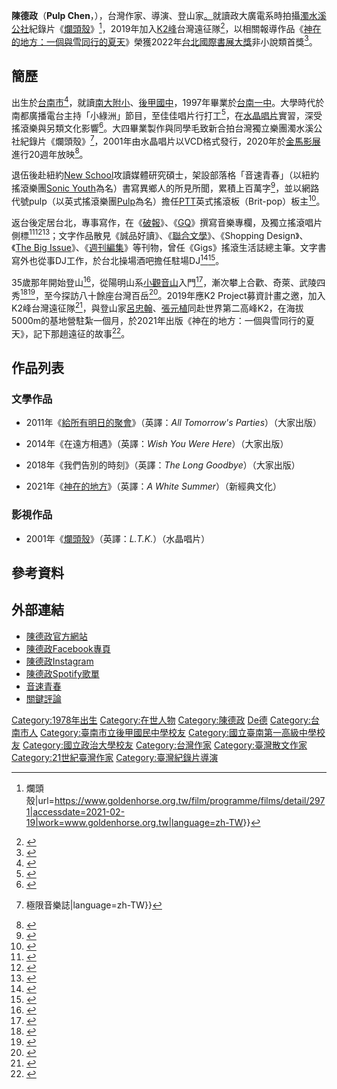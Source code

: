 {{Infobox writer|name=陳德政|deathdate=|caption=出席2020年金馬影展|original=|pseudonym=|zi=|hao=|birthname=|birthdate={{Birth date and age|1978|12|23}}|birthplace={{ROC}}[[臺南市_(直轄市)|臺南市]]|image=2020年金馬影展.jpg|nationality={{ROC}}|deathplace=|notableworks=《[[爛頭殼|爛頭殼]]》<br />《[[神在的地方|神在的地方]]》|awards=台北國際書展大獎非小說類首獎|occupation=作家|period=2001年至今|genre=[[散文|散文]]、[[遊記|遊記]]、[[評論家|評論]]、[[隨筆|隨筆]]|website=https://www.sonicpulp.com|居處=[[臺北市|臺北市]]|教育程度=紐約[[新學院_(紐約)|New School]]媒體研究碩士|母校=[[國立政治大學|國立政治大學]]廣播電視學系|romaji=Chen Te-Cheng}}

'''陳德政'''（'''Pulp Chen'''，{{Bd|1978年|12月23日|catIdx=陳}}），台灣作家、導演、登山家[[臺南市|。]]就讀政大廣電系時拍攝[[濁水溪公社|濁水溪公社]]紀錄片《[[爛頭殼|爛頭殼]]》<ref>{{Cite web|title=台北金馬影展 Taipei Golden Horse Film Festival {{!}} 爛頭殼|url=https://www.goldenhorse.org.tw/film/programme/films/detail/2971|accessdate=2021-02-19|work=www.goldenhorse.org.tw|language=zh-TW}}</ref>，2019年加入[[喬戈里峰|K2峰]]台灣遠征隊<ref>{{Cite web|title=台灣雙傑明攻頂K2 無氧挑戰世界最難高峰 ｜ 蘋果新聞網 ｜ 蘋果日報|url=https://tw.appledaily.com/sports/20190717/VF5Y7YLECF4ENDWCUDCVC4GNZY/|accessdate=2021-02-19|work=蘋果新聞網|language=zh-tw}}</ref>，以相關報導作品《[[神在的地方：一個與雪同行的夏天|神在的地方：一個與雪同行的夏天]]》榮獲2022年[[台北國際書展大獎|台北國際書展大獎]]非小說類首獎<ref>{{Cite web|title=2022台北國際書展 書展大獎暨金蝶獎得獎公布 多元取向 帶領台灣超越一時一地的格局|url=https://udn.com/news/story/12660/6251137|access-date=2022-04-20|date=20220419T183521Z|last=聯合新聞網|work=聯合新聞網|language=zh-TW}}</ref>。

== 簡歷 ==
出生於[[臺南市|台南市]]<ref>{{Cite web|title=與家共生 陳德政|url=http://tw.news.yahoo.com/%E8%88%87%E5%AE%B6%E5%85%B1%E7%94%9F-%E9%99%B3%E5%BE%B7%E6%94%BF-153158327.html|accessdate=2021-02-18|work=tw.news.yahoo.com|language=zh-TW}}</ref>，就讀[[國立臺南大學附設實驗國民小學|南大附小]]、[[臺南市立後甲國民中學|後甲國中]]，1997年畢業於[[國立臺南第一高級中學|台南一中]]。大學時代於南都廣播電台主持「小綠洲」節目，至佳佳唱片行打工<ref>{{Cite web|title=90 年代的 OLD BOYS - 陳德政 X Eric 聊音樂的時代鄉愁以及那些讓人想念的90流行樂|url=https://www.everydayobject.us/2018/07/06/old-boy-90s-music/|accessdate=2021-02-18|work=EVERYDAY OBJECT|language=zh-TW}}</ref>，在[[水晶唱片|水晶唱片]]實習，深受搖滾樂與另類文化影響<ref>{{Cite web|title=搖滾青年養成記 - 藝文副刊|url=https://www.chinatimes.com/newspapers/20180420000979-260115?chdtv|accessdate=2021-02-18|last=中時新聞網|work=中時新聞網|language=zh-TW}}</ref>。大四畢業製作與同學毛致新合拍台灣獨立樂團濁水溪公社紀錄片《爛頭殼》<ref>{{Cite web|title=「今天不是來跟各位討論音樂的」史上最危險樂團濁水溪公社《爛頭殼》紀錄片出土|url=https://maxmusic.com.tw/ltkc-1123/|accessdate=2021-02-19|date=2020-11-23|last=MAXMUSIC|work=MaxMusic {{!}} 極限音樂誌|language=zh-TW}}</ref>，2001年由水晶唱片以VCD格式發行，2020年於[[金馬國際影展|金馬影展]]進行20週年放映<ref>{{Cite web|title=金獅獎《游牧人生》 金馬影展搶先看|url=https://movies.yahoo.com.tw/article/%E9%87%91%E7%8D%85%E7%8D%8E-%E6%B8%B8%E7%89%A7%E4%BA%BA%E7%94%9F-%E9%87%91%E9%A6%AC%E5%BD%B1%E5%B1%95%E6%90%B6%E5%85%88%E7%9C%8B-085507617.html|accessdate=2021-02-19|work=Yahoo奇摩電影|language=zh-TW}}</ref>。

退伍後赴紐約[[新學院_(紐約)|New School]]攻讀媒體研究碩士，架設部落格「音速青春」（以紐約搖滾樂團[[音速青春|Sonic Youth]]為名）書寫異鄉人的所見所聞，累積上百萬字<ref>{{Cite web|title=紐約搖滾 陳德政寫給未來的青春日記 - 藝文副刊|url=https://www.chinatimes.com/newspapers/20110201000545-260115?chdtv|accessdate=2021-02-19|last=中時新聞網|work=中時新聞網|language=zh-TW}}</ref>，並以網路代號pulp（以英式搖滾樂團[[果漿樂團|Pulp]]為名）擔任[[批踢踢|PTT]]英式搖滾板（Brit-pop）板主<ref>{{Cite web|title=從樂評到作家：陳德政的音速青春，和他的「搖滾三部曲」|url=https://www.thenewslens.com/article/38189|accessdate=2021-02-19|date=2016-03-28|last=編輯部|first=RoxyRocker|work=The News Lens 關鍵評論網|language=zh-TW}}</ref>。

返台後定居台北，專事寫作，在《[[破報|破報]]》、《[[GQ|GQ]]》撰寫音樂專欄，及獨立搖滾唱片側標<ref>{{Cite web|title=搖滾靈魂藏和室 ｜ 蘋果新聞網 ｜ 蘋果日報|url=https://tw.appledaily.com/skipped-tw/20111014/FRS4HSQZHZ6KSS7GDPSHON3MYI/|accessdate=2021-02-20|work=蘋果新聞網|language=zh-tw}}</ref><ref>{{Cite web|title=陸滾搖生猛 陳德政：有台早年影子 - 焦點新聞|url=https://www.chinatimes.com/newspapers/20180430000097-260301?chdtv|accessdate=2021-02-20|last=中時新聞網|work=中時新聞網|language=zh-TW}}</ref><ref>{{Cite web|title=西方搖滾精神 啟蒙兩岸音樂圈 - 焦點新聞|url=https://www.chinatimes.com/newspapers/20180430000101-260301?chdtv|accessdate=2021-02-20|last=中時新聞網|work=中時新聞網|language=zh-TW}}</ref>；文字作品散見《誠品好讀》、《[[聯合文學出版社|聯合文學]]》、《Shopping Design》、《[[大誌雜誌|The Big Issue]]》、《[[週刊編集|週刊編集]]》等刊物，曾任《Gigs》搖滾生活誌總主筆。文字書寫外也從事DJ工作，於台北操場酒吧擔任駐場DJ<ref>{{Cite web|title=【星期五的月光曲 台積電文學沙龍66現場報導】侯延卿／從公路到山路，從武漢到賓漢|url=https://udn.com/news/story/12661/5046319|accessdate=2021-02-19|date=20201127T001113Z|last=聯合新聞網|work=聯合新聞網|language=zh-TW}}</ref><ref>{{Cite web|title=台南市「府城搬戲」跨年 旅宿訂房率逾九成 - 生活|url=https://news.ltn.com.tw/news/life/paper/1342875|accessdate=2021-02-19|date=2020-01-01|last=自由時報電子報|work=自由時報電子報|language=zh-TW}}</ref>。

35歲那年開始登山<ref>{{Cite web|title=【講座】細說k2――名字、地形、冰雪、黑變質岩與5個登山史上最絕美的故事 - 三餘書店|url=https://www.takaobooks.tw/news-info.asp?id=639|accessdate=2021-02-19|work=www.takaobooks.tw}}</ref>，從陽明山系[[小觀音山|小觀音山]]入門<ref>{{Cite web|title=Hiking Day 登一座郊野與心上的高山(台北畫刊108年7月)|url=https://www.travel.taipei/zh-tw/pictorial/article/20317|accessdate=2021-02-19|date=2019-07-11|last=攝影－楊雅淳|first=文－陳育維|work=臺北旅遊網|language=zh-TW}}</ref>，漸次攀上合歡、奇萊、武陵四秀<ref>{{Cite web|title=【陳德政】記起重回野地的路 |url=https://onelittleday.com.tw/%E8%A8%98%E8%B5%B7%E9%87%8D%E5%9B%9E%E9%87%8E%E5%9C%B0%E7%9A%84%E8%B7%AF/|accessdate=2021-02-20|date=2015-06-30|language=zh-TW}}</ref><ref>{{Cite web|title=時髦登山客：陳德政 四天三夜奇萊山-戶外生活-GQ瀟灑男人網|url=https://www.gq.com.tw/gadget/content-23793|accessdate=2021-02-20|work=GQ TAIWAN|language=zh-TW}}</ref>，至今探訪八十餘座台灣百岳<ref>{{Cite web|title=神在的地方：一個與雪同行的夏天|url=http://www.books.com.tw/products/0010883944|access-date=2021-12-05|work=博客來}}</ref>。2019年應K2 Project募資計畫之邀，加入K2峰台灣遠征隊<ref>{{Cite web|title=陳德政的K2風景 - 藝文副刊|url=https://www.chinatimes.com/newspapers/20210416000750-260115|access-date=2021-12-05|last=中時新聞網|work=中時新聞網|language=zh-TW}}</ref>，與登山家[[呂忠翰|呂忠翰]]、[[張元植|張元植]]同赴世界第二高峰K2，在海拔5000m的基地營駐紮一個月，於2021年出版《神在的地方：一個與雪同行的夏天》，記下那趟遠征的故事<ref>{{Cite web|title=神在的地方：一個與雪同行的夏天 - 藝文副刊|url=https://www.chinatimes.com/newspapers/20210219000662-260115?chdtv|accessdate=2021-02-19|last=中時新聞網|work=中時新聞網|language=zh-TW}}</ref>。

== 作品列表 ==

=== 文學作品 ===

* 2011年《[[給所有明日的聚會|給所有明日的聚會]]》（英譯：''All Tomorrow's Parties''）（大家出版）

* 2014年《在遠方相遇》（英譯：''Wish You Were Here''）（大家出版）

* 2018年《我們告別的時刻》（英譯：''The Long Goodbye''）（大家出版）

* 2021年《[[神在的地方|神在的地方]]》（英譯：''A White Summer''）（新經典文化）

=== 影視作品 ===

* 2001年《[[爛頭殼|爛頭殼]]》（英譯：''L.T.K.''）（水晶唱片）

== 參考資料 ==
{{reflist}}

== 外部連結 ==
* [https://www.sonicpulp.com 陳德政官方網站]
* [https://www.facebook.com/sonicpulp 陳德政Facebook專頁]
* [https://www.instagram.com/sonicpulp/ 陳德政Instagram]
* [https://open.spotify.com/playlist/31omjm3ZQlKb4ei09tSsku?si=4r1s4RepRTywRGN-j0Mv3Q 陳德政Spotify歌單]
*[http://pulp.bluecircus.net 音速青春]
*[https://www.thenewslens.com/author/pulp 關鍵評論]

[[Category:1978年出生|Category:1978年出生]]
[[Category:在世人物|Category:在世人物]]
[[Category:陳德政|Category:陳德政]]
[[Category:陳姓|De德]]
[[Category:台南市人|Category:台南市人]]
[[Category:臺南市立後甲國民中學校友|Category:臺南市立後甲國民中學校友]]
[[Category:國立臺南第一高級中學校友|Category:國立臺南第一高級中學校友]]
[[Category:國立政治大學校友|Category:國立政治大學校友]]
[[Category:台灣作家|Category:台灣作家]]
[[Category:臺灣散文作家|Category:臺灣散文作家]]
[[Category:21世紀臺灣作家|Category:21世紀臺灣作家]]
[[Category:臺灣紀錄片導演|Category:臺灣紀錄片導演]]